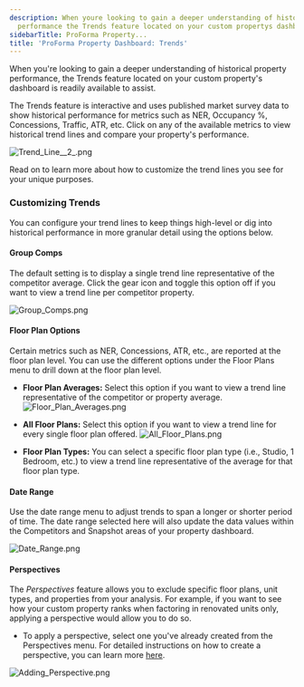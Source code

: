 ```yaml
---
description: When youre looking to gain a deeper understanding of historical property
  performance the Trends feature located on your custom propertys dashboard is readily...
sidebarTitle: ProForma Property...
title: 'ProForma Property Dashboard: Trends'
---
```


When you're looking to gain a deeper understanding of historical property performance, the Trends feature located on your custom property's dashboard is readily available to assist. 


The Trends feature is interactive and uses published market survey data to show historical performance for metrics such as NER, Occupancy %, Concessions, Traffic, ATR, etc. Click on any of the available metrics to view historical trend lines and compare your property's performance. 


<Frame>
  <img src="/images/radix/6389b08ec8cad62cc4bd409d2ac803c8409432c2.png" alt="Trend_Line__2_.png" />
</Frame>


Read on to learn more about how to customize the trend lines you see for your unique purposes. 


### Customizing Trends


You can configure your trend lines to keep things high-level or dig into historical performance in more granular detail using the options below. 


#### **Group Comps**


The default setting is to display a single trend line representative of the competitor average. Click the gear icon and toggle this option off if you want to view a trend line per competitor property. 


<Frame>
  <img src="/images/radix/48322fd6a50fd21e6c4125cda490b4cd5423f83c.png" alt="Group_Comps.png" />
</Frame>


#### **Floor Plan Options**


Certain metrics such as NER, Concessions, ATR, etc., are reported at the floor plan level. You can use the different options under the Floor Plans menu to drill down at the floor plan level. 


* **Floor Plan Averages:** Select this option if you want to view a trend line representative of the competitor or property average. ![Floor_Plan_Averages.png](/images/radix/b70d9c557e3c0d7369b6fe8a92b4f41d3a966286.png)
* **All Floor Plans:** Select this option if you want to view a trend line for every single floor plan offered. ![All_Floor_Plans.png](/images/radix/b5586dd67cf5e6bf60a2469d8edc6479579398cb.png)


* **Floor Plan Types:** You can select a specific floor plan type (i.e., Studio, 1 Bedroom, etc.) to view a trend line representative of the average for that floor plan type.


#### **Date Range**


Use the date range menu to adjust trends to span a longer or shorter period of time. The date range selected here will also update the data values within the Competitors and Snapshot areas of your property dashboard. 


<Frame>
  <img src="/images/radix/18ca1b5cc323513728e6ed357ce8cb7797e0be59.png" alt="Date_Range.png" />
</Frame>


#### **Perspectives**


The *Perspectives* feature allows you to exclude specific floor plans, unit types, and properties from your analysis. For example, if you want to see how your custom property ranks when factoring in renovated units only, applying a perspective would allow you to do so.


* To apply a perspective, select one you've already created from the Perspectives menu. For detailed instructions on how to create a perspective, you can learn more [here](kb://article/zendesk:radix:7313516628749).


<Frame>
  <img src="https://help.radix.com/hc/article_attachments/16435141666701" alt="Adding_Perspective.png" />
</Frame>